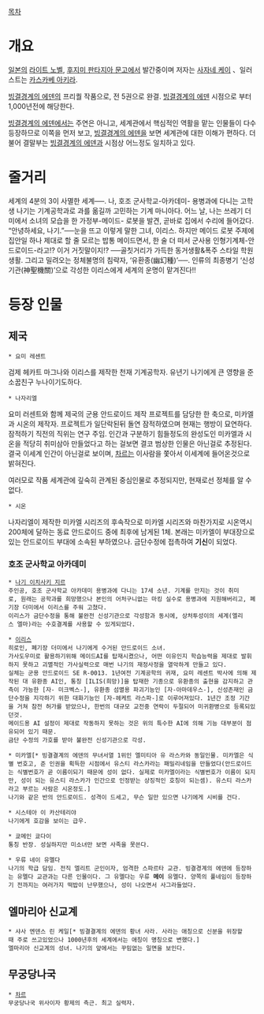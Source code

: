 {{{+1 不完全神性機関イリス （ふかんぜんしんせいきかんイリス）}}}

[[목차]]

= 개요 =
[[일본]]의 [[라이트 노벨]], [[후지미 판타지아 문고]]에서 발간중이며 저자는 [[細音啓|사자네 케이]] 、일러스트는 [[카스카베 아키라]].

[[빙결경계의 에덴]]의 프리퀄 작품으로, 전 5권으로 완결. [[빙결경계의 에덴]] 시점으로 부터 1,000년전에 해당한다.

[[빙결경계의 에덴]]에서는 주연은 아니고, 세계관에서 핵심적인 역활을 맡는 인물들이 다수 등장하므로 이쪽을 먼저 보고, [[빙결경계의 에덴]]을 보면 세계관에 대한 이해가 편하다. 더불어 결말부는 [[빙결경계의 에덴]]과 시점상 어느정도 일치하고 있다.

= 줄거리 =
세계의 4분의 3이 사멸한 세계──. 나, 호조 군사학교-아카데미- 용병과에 다니는 고학생 나기는 기계공학과로 과를 옮길까 고민하는 기계 마니아다. 어느 날, 나는 쓰레기 더미에서 소녀의 모습을 한 가정부-메이드- 로봇을 발견, 곧바로 집에서 수리에 들어갔다. “안녕하세요, 나기.”──눈을 뜨고 이렇게 말한 그녀, 이리스. 하지만 메이드 로봇 주제에 집안일 하나 제대로 할 줄 모르는 밥통 메이드면서, 한 술 더 떠서 군사용 인형기계체-안드로이드-라고!? 이거 거짓말이지!? ──골칫거리가 가득한 동거생활&폭주 스타일 학원생활. 그리고 밀려오는 정체불명의 침략자, ‘유환종(幽幻種)’──. 인류의 최종병기 ‘신성기관(神聖機關)’으로 각성한 이리스에게 세계의 운명이 맡겨진다!!

= 등장 인물 =
== 제국 ==
 * 요미 레센트
검제 헤카트 마그나와 이리스를 제작한 천재 기계공학자. 유년기 나기에게 큰 영향을 준 소꿉친구 누나이기도하다.

 * 나자리엘
요미 러센트와 함께 제국의 군용 안드로이드 제작 프로젝트를 담당한 한 축으로, 미카엘과 시온의 제작자. 프로젝트가 일단락된뒤 돌연 잠적하였으며 현재는 행방이 묘연하다. 잠적하기 직전의 직위는 연구 주임. 인간과 구분하기 힘들정도의 완성도인 미카엘과 시온을 적당히 취미삼아 만들었다고 하는 걸보면 결코 범상한 인물은 아닌걸로 추정된다. 결국 이세계 인간이 아닌걸로 보이며, [[차르(빙결경계의 에덴)|차르]]는 이사람을 쫓아서 이세계에 들어온것으로 밝혀진다.

여러모로 작품 세계관에 깊숙히 관계된 중심인물로 추정되지만, 현재로선 정체를 알 수 없다.

 * 시온
나자리엘이 제작한 미카엘 시리즈의 후속작으로 미카엘 시리즈와 마찬가지로 시온역시 200체에 달하는 동료 안드로이드 중에 최후에 남게된 1체. 본래는 미카엘이 부대장으로 있는 안드로이드 부대에 소속된 부하였으나. 금단수정에 접촉하여 '''기신'''이 되었다.
=== 호조 군사학교 아카데미 ===
 * [[나기 이치사키 지르]] 
 주인공, 호조 군사학교 아카데미 용병과에 다니는 17세 소년. 기계를 만지는 것이 취미로, 원래는 공학과를 희망했으나 본인의 어처구니없는 마킹 실수로 용병과에 지원해버리고, 폐기장 더미에서 이리스를 주워 고쳤다.
 이리스가 금단수정을 통해 불완전 신성기관으로 각성함과 동시에, 상처투성이의 세계(엘리스 엘마)라는 수호결계를 사용할 수 있게되었다.

 * [[이리스]]
 히로인, 폐기장 더미에서 나기에게 수거된 안드로이드 소녀. 
 가사도우미로 활용하기위해 메이드AI를 탑재시켰으나, 어떤 이유인지 학습능력을 제대로 발휘하지 못하고 괴멸적인 가사실력으로 매번 나기의 재정사정을 열악하게 만들고 있다.
 실체는 군용 안드로이드 SE R-0013. 1년여전 기계공학의 귀재, 요미 레센트 박사에 의해 제작된 대 유환종 AI인, 통칭 [ILIS(희망)]을 탑재한 기종으로 유환종의 출현을 감지하고 관측이 가능한 [자- 미크벡스-], 유환종 섬멸용 파괴기능인 [자-아마데우스-], 신성존재인 금단수정을 지각하기 위한 대화기능인 [자-헤케트 라스파-]로 이루어져있다. 1년간 조정 기간을 거쳐 참전 허가를 받았으나, 한번의 대규모 교전중 연락이 두절되어 미귀환병으로 등록되있던것.
 메이드용 AI 설정이 제대로 작동하지 못하는 것은 위의 특수한 AI에 의해 기능 대부분이 점유되어 있기 때문.
 금단 수정의 가호를 받아 불완전 신성기관으로 각성.

 * 미카엘[* 빙결결계의 에덴의 무녀서열 1위인 엘미티아 유 라스카와 동일인물. 미카엘은 식별 번호고, 준 인권을 획득한 시점에서 유스티 라스카라는 패밀리네임을 만들었다(안드로이드는 식별번호가 곧 이름이되기 때문에 성이 없다. 실제로 미카엘이라는 식별번호가 이름이 되지만, 성이 되는 유스티 라스카가 인간으로 인정받는 상징적인 호칭이 되는셈). 유스티 라스카라고 부르는 사람은 시온정도.]
 나기와 같은 반의 안드로이드. 성격이 드세고, 무슨 일만 있으면 나기에게 시비를 건다.

 * 시스테아 이 카산테리야
 나기에게 호감을 보이는 급우.

 * 쿄메인 쿄다이
 통칭 반장. 성실하지만 미소녀만 보면 사족을 못쓴다.

 * 우류 네이 유멜다
 나기의 학급 담임. 전직 엘리트 군인이자, 엄격한 스파르타 교관. 빙결경계의 에덴에 등장하는 유멜다 교관과는 다른 인물이다. 그 유멜다는 우류 '''메이''' 유멜다. 양쪽의 풀네임이 등장하기 전까지는 여러가지 떡밥이 난무했으나, 성이 나오면서 사그라들었다.

== 엘마리아 신교계 ==
 * 샤사 엔덴스 린 케일[* 빙결결계의 에덴의 황녀 사라. 사라는 애칭으로 신분을 위장할때 주로 쓰고있었으나 1000년후의 세계에서는 애칭이 명칭으로 변했다.]
 엘마리아 신교계의 성녀. 나기의 앞에서는 꾸밈없는 일면을 보인다.

== 무궁당나국 ==
 * [[차르(빙결경계의 에덴)|차르]]
 무궁당나국 위사이자 황제의 측근. 최고 실력자.

 
